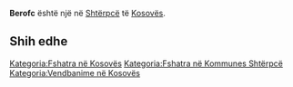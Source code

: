 {{Fshat në 
 | Emri                = Berofc
 | EmriAlt                = 
 | NAME_SHORT_FORM=      
 | NAME_GENERIC=      
 | NAME_SORT_NAME_RO=      BEROFC
 | FULL_NAME_RO = Berofc
 | FULL_NAME_ND_RO=Berofc
 | SORT_NAME_RG=BEROFC
 | FULL_NAME_RG=Berofc
 | FULL_NAME_ND_RG=Berofc
 | SRP_NAME_SHORT_FORM=      
 | SRP_NAME_GENERIC=      
 | SRP_NAME_SORT_NAME_RO=      
 | SRP_FULL_NAME_RO = 
 | SRP_FULL_NAME_ND_RO=
 | SRP_SORT_NAME_RG=
 | SRP_FULL_NAME_RG=
 | SRP_FULL_NAME_ND_RG=
 | Emri (Rasa dhanore) = 
 | Figura              = 
 | Shteti              = Kosovo
 | Komuna              = Shtërpcë
 | Kodi postar         = 
 | Sipërfaqja          = 

 | Popullsia           = 

 | Regj. i popullsisë  = 
 | Dend. e popullsisë  = 
 | Faqja zyrtare       = 
 <!--- Koordinatat ----> 
 | Gjerësia            = 42.245556
 | Gjatësia            = 21.024444
 | Lartësia            = 
}}
'''Berofc''' është një [[]] në [[Shtërpcë]] të [[Kosovës]].

<!-- == Gjeografia == -->
<!-- == Historia == -->
<!-- == Demografia == -->
== Shih edhe ==
{{Komuna Shtërpcë}}
{{Kosovo-Administrata-Cung}}

[[Kategoria:Fshatra në Kosovës]]
[[Kategoria:Fshatra në Kommunes Shtërpcë]]
[[Kategoria:Vendbanime në Kosovës]]